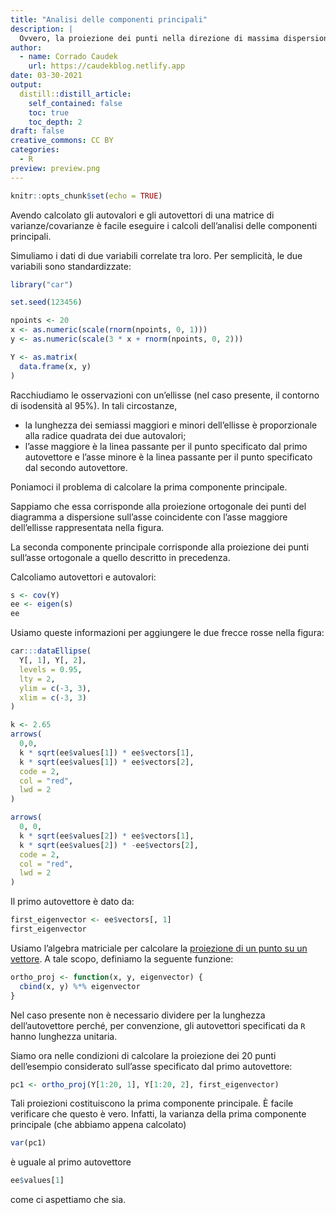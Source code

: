 ```yaml
---
title: "Analisi delle componenti principali"
description: |
  Ovvero, la proiezione dei punti nella direzione di massima dispersione dei dati.
author:
  - name: Corrado Caudek
    url: https://caudekblog.netlify.app
date: 03-30-2021
output:
  distill::distill_article:
    self_contained: false
    toc: true
    toc_depth: 2
draft: false
creative_commons: CC BY
categories:
  - R
preview: preview.png
---
```



```r
knitr::opts_chunk$set(echo = TRUE)
```

Avendo calcolato gli autovalori e gli autovettori di una matrice di varianze/covarianze è facile eseguire i calcoli dell'analisi delle componenti principali.

Simuliamo i dati di due variabili correlate tra loro. Per semplicità, le due variabili sono standardizzate:

```r
library("car")

set.seed(123456)

npoints <- 20
x <- as.numeric(scale(rnorm(npoints, 0, 1)))
y <- as.numeric(scale(3 * x + rnorm(npoints, 0, 2)))

Y <- as.matrix(
  data.frame(x, y)
)
```

Racchiudiamo le osservazioni con un'ellisse (nel caso presente, il contorno di isodensità al 95%). In tali circostanze, 

- la lunghezza dei semiassi maggiori e minori dell'ellisse è proporzionale alla radice quadrata dei due autovalori;
- l'asse maggiore è la linea passante per il punto specificato dal primo autovettore e l'asse minore è la linea passante per il punto specificato dal secondo autovettore. 

Poniamoci il problema di calcolare la prima componente principale.

Sappiamo che essa corrisponde alla proiezione ortogonale dei punti del diagramma a dispersione sull'asse coincidente con l'asse maggiore dell'ellisse rappresentata nella figura.  

La seconda componente principale corrisponde alla proiezione dei punti sull'asse  ortogonale a quello descritto in precedenza.

Calcoliamo autovettori e autovalori:

```r
s <- cov(Y)
ee <- eigen(s)
ee
```

Usiamo queste informazioni per aggiungere le due frecce rosse nella figura:

```r
car:::dataEllipse(
  Y[, 1], Y[, 2],
  levels = 0.95,
  lty = 2,
  ylim = c(-3, 3),
  xlim = c(-3, 3)
)

k <- 2.65 
arrows(
  0,0,
  k * sqrt(ee$values[1]) * ee$vectors[1],
  k * sqrt(ee$values[1]) * ee$vectors[2],
  code = 2,
  col = "red",
  lwd = 2
)

arrows(
  0, 0,
  k * sqrt(ee$values[2]) * ee$vectors[1],
  k * sqrt(ee$values[2]) * -ee$vectors[2],
  code = 2,
  col = "red",
  lwd = 2
)
```

Il primo autovettore è dato da:

```r
first_eigenvector <- ee$vectors[, 1]
first_eigenvector
```
Usiamo l'algebra matriciale per calcolare la [proiezione di un punto su un vettore](https://en.wikipedia.org/wiki/Vector_projection). A tale scopo, definiamo la seguente funzione:

```r
ortho_proj <- function(x, y, eigenvector) {
  cbind(x, y) %*% eigenvector 
}
```

Nel caso presente non è necessario dividere per la lunghezza dell'autovettore perché, per convenzione, gli autovettori specificati da `R` hanno lunghezza unitaria.

Siamo ora nelle condizioni di calcolare la proiezione dei 20 punti dell'esempio considerato sull'asse specificato dal primo autovettore:

```r
pc1 <- ortho_proj(Y[1:20, 1], Y[1:20, 2], first_eigenvector)
```

Tali proiezioni costituiscono la prima componente principale.  È facile verificare che questo è vero. Infatti, la varianza della prima componente principale (che abbiamo appena calcolato)

```r
var(pc1) 
```

è uguale al primo autovettore

```r
ee$values[1]
```

come ci aspettiamo che sia.
